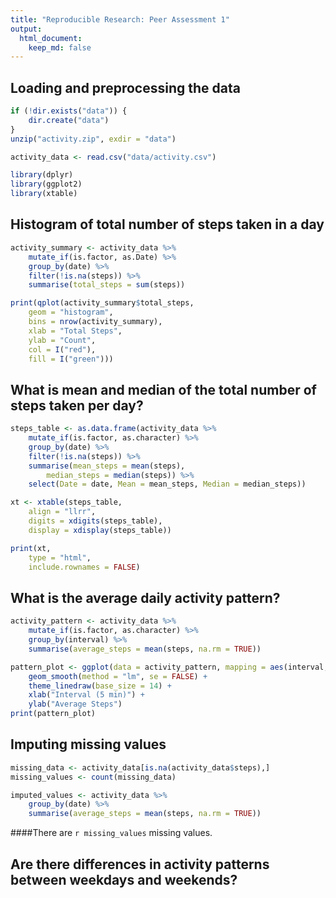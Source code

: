 ```yaml
---
title: "Reproducible Research: Peer Assessment 1"
output: 
  html_document:
    keep_md: false
---
```


## Loading and preprocessing the data
```r
if (!dir.exists("data")) {
    dir.create("data")
}
unzip("activity.zip", exdir = "data")

activity_data <- read.csv("data/activity.csv")

library(dplyr)
library(ggplot2)
library(xtable)
```

## Histogram of total number of steps taken in a day
```r
activity_summary <- activity_data %>%
    mutate_if(is.factor, as.Date) %>%
    group_by(date) %>%
    filter(!is.na(steps)) %>%
    summarise(total_steps = sum(steps))

print(qplot(activity_summary$total_steps,
    geom = "histogram",
    bins = nrow(activity_summary),
    xlab = "Total Steps",
    ylab = "Count",
    col = I("red"),
    fill = I("green")))
```

## What is mean and median of the total number of steps taken per day?
```r
steps_table <- as.data.frame(activity_data %>%
    mutate_if(is.factor, as.character) %>%
    group_by(date) %>%
    filter(!is.na(steps)) %>%
    summarise(mean_steps = mean(steps),
		median_steps = median(steps)) %>%
	select(Date = date, Mean = mean_steps, Median = median_steps))

xt <- xtable(steps_table,
    align = "llrr",
    digits = xdigits(steps_table),
	display = xdisplay(steps_table))

print(xt,
	type = "html",
    include.rownames = FALSE)
```

## What is the average daily activity pattern?
```r
activity_pattern <- activity_data %>%
    mutate_if(is.factor, as.character) %>%
    group_by(interval) %>%
    summarise(average_steps = mean(steps, na.rm = TRUE))

pattern_plot <- ggplot(data = activity_pattern, mapping = aes(interval, average_steps)) +
    geom_smooth(method = "lm", se = FALSE) +
	theme_linedraw(base_size = 14) +
    xlab("Interval (5 min)") +
    ylab("Average Steps")
print(pattern_plot)
```

## Imputing missing values
```r
missing_data <- activity_data[is.na(activity_data$steps),]
missing_values <- count(missing_data)

imputed_values <- activity_data %>%
    group_by(date) %>%
	summarise(average_steps = mean(steps, na.rm = TRUE))
```

####There are `r missing_values` missing values.

## Are there differences in activity patterns between weekdays and weekends?
